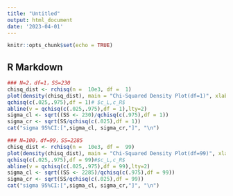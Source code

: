 ---
title: "Untitled"
output: html_document
date: '2023-04-01'
---

```{r setup, include=FALSE}
knitr::opts_chunk$set(echo = TRUE)
```

## R Markdown

```{r}
### N=2，df=1，SS=230
chisq_dist <- rchisq(n =  10e3, df =  1)
plot(density(chisq_dist), main = "Chi-Squared Density Plot(df=1)", xlab = "Value", ylab = "Density")# $chi^2$ density plot
qchisq(c(.025,.975),df = 1)# $c_L,c_R$
abline(v = qchisq(c(.025,.975),df = 1),lty=2)
sigma_cl <- sqrt((SS <- 230)/qchisq(c(.975),df = 1))
sigma_cr <- sqrt(SS/qchisq(c(.025),df = 1))
cat("sigma 95%CI:[",sigma_cl, sigma_cr,"]", "\n")

### N=100，df=99，SS=2285
chisq_dist <- rchisq(n =  10e3, df =  99)
plot(density(chisq_dist), main = "Chi-Squared Density Plot(df=99)", xlab = "Value", ylab = "Density")# $chi^2$ density plot
qchisq(c(.025,.975),df = 99)#$c_L,c_R$
abline(v = qchisq(c(.025,.975),df = 99),lty=2)
sigma_cl <- sqrt((SS <- 2285)/qchisq(c(.975),df = 99))
sigma_cr <- sqrt(SS/qchisq(c(.025),df = 99))
cat("sigma 95%CI:[",sigma_cl, sigma_cr,"]", "\n")

```


